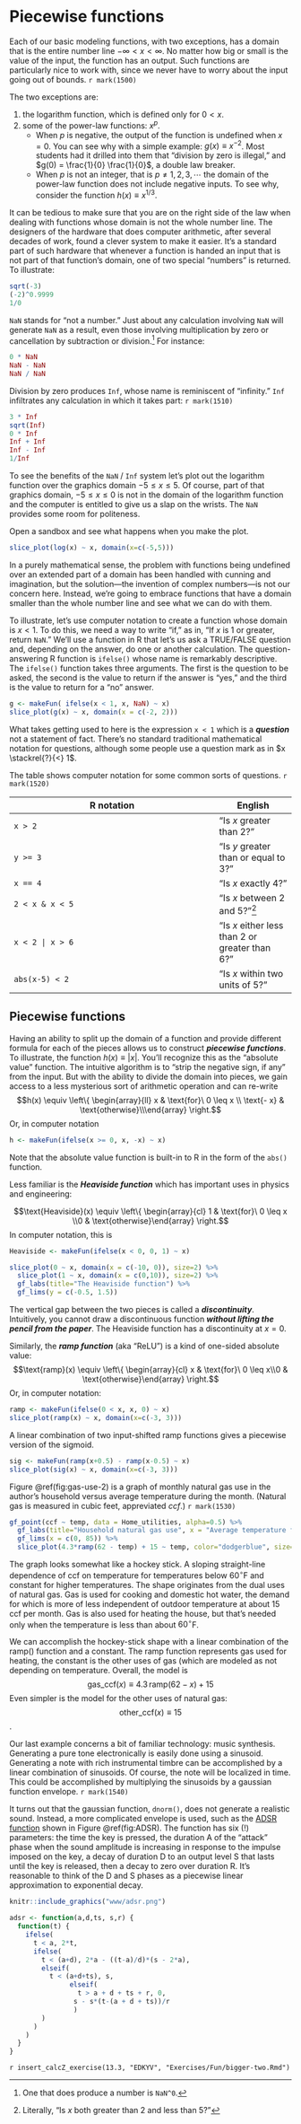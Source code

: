 # Piecewise functions {#fun-piecewise}

Each of our basic modeling functions, with two exceptions, has a domain that is the entire number line $-\infty < x < \infty$. No matter how big or small is the value of the input, the function has an output. Such functions are particularly nice to work with, since we never have to worry about the input going out of bounds. `r mark(1500)` 

The two exceptions are:

1. the logarithm function, which is defined only for $0 < x$.
2. some of the power-law functions: $x^p$. 
    - When $p$ is negative, the output of the function is undefined when $x=0$. You can see why with a simple example: $g(x) \equiv x^{-2}$. Most students had it drilled into them that "division by zero is illegal," and $g(0) = \frac{1}{0} \frac{1}{0}$, a double law breaker. 
    - When $p$ is not an integer, that is $p \neq 1, 2, 3, \cdots$ the domain of the power-law function does not include negative inputs. To see why, consider the function $h(x) \equiv x^{1/3}$. 
    
It can be tedious to make sure that you are on the right side of the law when dealing with functions whose domain is not the whole number line. The designers of the hardware that does computer arithmetic, after several decades of work, found a clever system to make it easier. It's a standard part of such hardware that whenever a function is handed an input that is not part of that function's domain, one of two special "numbers" is returned. To illustrate:
```r
sqrt(-3)
(-2)^0.9999
1/0
```
`NaN` stands for "not a number." Just about any calculation involving `NaN` will generate `NaN` as a result, even those involving multiplication by zero or cancellation by subtraction or division.^[One that does produce a number is `NaN^0`.] For instance:
```r
0 * NaN
NaN - NaN
NaN / NaN
```

Division by zero produces `Inf`, whose name is reminiscent of "infinity." `Inf` infiltrates any calculation in which it takes part:  `r mark(1510)` 
```r
3 * Inf
sqrt(Inf)
0 * Inf
Inf + Inf
Inf - Inf
1/Inf
```
::: {.scaffolding  data-latex=""}
To see the benefits of the `NaN` / `Inf` system let's plot out the logarithm function over the graphics domain $-5 \leq x \leq 5$. Of course, part of that graphics domain, $-5 \leq x \leq 0$ is not in the domain of the logarithm function and the computer is entitled to give us a slap on the wrists. The `NaN` provides some room for politeness. 

Open a sandbox and see what happens when you make the plot.
```r
slice_plot(log(x) ~ x, domain(x=c(-5,5)))
```
:::

In a purely mathematical sense, the problem with functions being undefined over an extended part of a domain has been handled with cunning and imagination, but the solution---the invention of complex numbers---is not our concern here. Instead, we're going to embrace functions that have a domain smaller than the whole number line and see what we can do with them. 

To illustrate, let's use computer notation to create a function whose domain is $x < 1$. To do this, we need a way to write "if," as in, "If $x$ is 1 or greater, return `NaN`." We'll use a function in R that let's us ask a TRUE/FALSE question and, depending on the answer, do one or another calculation. The question-answering R function is `ifelse()` whose name is remarkably descriptive. The `ifelse()` function takes three arguments. The first is the question to be asked, the second is the value to return if the answer is "yes," and the third is the value to return for a "no" answer.

```r
g <- makeFun( ifelse(x < 1, x, NaN) ~ x)
slice_plot(g(x) ~ x, domain(x = c(-2, 2)))
```
What takes getting used to here is the expression `x < 1` which is a ***question*** not a statement of fact. There's no standard traditional mathematical notation for questions, although some people use a question mark as in $x \stackrel{?}{<} 1$.

The table shows computer notation for some common sorts of questions.  `r mark(1520)` 

R notation              | English
------------------------|---------
`x > 2`      | "Is $x$ greater than 2?"
`y >= 3`     | "Is $y$ greater than or equal to 3?"
`x == 4`     | "Is $x$ exactly 4?"
`2 < x & x < 5`| "Is $x$ between 2 and 5?"^[Literally, "Is $x$ both greater than 2 and less than 5?"]
`x < 2 | x > 6` | "Is $x$ either less than 2 or greater than 6?"
`abs(x-5) < 2` | "Is $x$ within two units of 5?"


## Piecewise functions

Having an ability to split up the domain of a function and provide different formula for each of the pieces allows us to
construct ***piecewise functions***. To illustrate, the function $h(x) \equiv |x|$. You'll recognize this as the "absolute value" function. The intuitive algorithm is to "strip the negative sign, if any" from the input. But with the ability to divide the domain into pieces, we gain access to a less mysterious sort of arithmetic operation and can re-write $$h(x) \equiv \left\{ 
\begin{array}{ll}  x & \text{for}\ 0 \leq x \\ \text{- x} & \text{otherwise}\\\end{array}
\right.$$ 
Or, in computer notation
```r
h <- makeFun(ifelse(x >= 0, x, -x) ~ x)
```
Note that the absolute value function is built-in to R in the form of the `abs()` function.

Less familiar is the ***Heaviside function*** which has important uses in physics and engineering:

$$\text{Heaviside}(x) \equiv \left\{ 
\begin{array}{cl} 1 & \text{for}\ 0 \leq x \\0 & \text{otherwise}\end{array}
\right.$$
In computer notation, this is 
```r
Heaviside <- makeFun(ifelse(x < 0, 0, 1) ~ x)
```

```r
slice_plot(0 ~ x, domain(x = c(-10, 0)), size=2) %>%
  slice_plot(1 ~ x, domain(x = c(0,10)), size=2) %>%
  gf_labs(title="The Heaviside function") %>%
  gf_lims(y = c(-0.5, 1.5))
```
The vertical gap between the two pieces is called a ***discontinuity***. Intuitively, you cannot draw a discontinuous function ***without lifting the pencil from the paper***. The Heaviside function has a discontinuity at $x=0$.

Similarly, the ***ramp function*** (aka "ReLU") is a kind of one-sided absolute value:
$$\text{ramp}(x) \equiv \left\{ 
\begin{array}{cl} x & \text{for}\ 0 \leq x\\0 & \text{otherwise}\end{array}
\right.$$
Or, in computer notation:
```r
ramp <- makeFun(ifelse(0 < x, x, 0) ~ x)
slice_plot(ramp(x) ~ x, domain(x=c(-3, 3)))
```

A linear combination of two input-shifted ramp functions gives a piecewise version of the sigmoid.
```r
sig <- makeFun(ramp(x+0.5) - ramp(x-0.5) ~ x)
slice_plot(sig(x) ~ x, domain(x=c(-3, 3)))
```


::: {.intheworld  data-latex=""}
Figure \@ref(fig:gas-use-2) is a graph of monthly natural gas use in the author's household versus average temperature during the month. (Natural gas is measured in cubic feet, appreviated *ccf*.)  `r mark(1530)` 

```r
gf_point(ccf ~ temp, data = Home_utilities, alpha=0.5) %>%
  gf_labs(title="Household natural gas use", x = "Average temperature for the month (deg. F)", y = "Volume of gas used (cubic feet)") %>%
  gf_lims(x = c(0, 85)) %>%
  slice_plot(4.3*ramp(62 - temp) + 15 ~ temp, color="dodgerblue", size=2, alpha=0.5)
```
The graph looks somewhat like a hockey stick. A sloping straight-line dependence of ccf on temperature for temperatures below $60^\circ$F and constant for higher temperatures.  The shape originates from the dual uses of natural gas. Gas is used for cooking and domestic hot water, the demand for which is more of less independent of outdoor temperature at about 15 ccf per month. Gas is also used for heating the house, but that's needed only when the temperature is less than about $60^\circ$F.  

We can accomplish the hockey-stick shape with a linear combination of the ramp() function and a constant. The ramp function represents gas used for heating, the constant is the other uses of gas (which are modeled as not depending on temperature. Overall, the model is  $$\text{gas_ccf}(x) \equiv 4.3\,  \text{ramp}(62-x)  + 15$$
Even simpler is the model for the other uses of natural gas:
$$\text{other_ccf}(x) \equiv 15$$. 
:::


Our last example concerns a bit of familiar technology: music synthesis. Generating a pure tone electronically is easily done using a sinusoid. Generating a note with rich instrumental timbre can be accomplished by a linear combination of sinusoids. Of course, the note will be localized in time. This could be accomplished by multiplying the sinusoids by a gaussian function envelope.  `r mark(1540)` 

It turns out that the gaussian function, `dnorm()`, does not generate a realistic sound. Instead, a more complicated envelope is used, such as the [ADSR function](https://en.wikipedia.org/wiki/Envelope_(music)) shown in Figure \@ref(fig:ADSR). The function has six (!) parameters: the time the key is pressed, the duration A of the "attack" phase when the sound amplitude is increasing in response to the impulse imposed on the key, a decay of duration D to an output level S that lasts until the key is released, then a decay to zero over duration R. It's reasonable to think of the D and S phases as a piecewise linear approximation to exponential decay.

```r
knitr::include_graphics("www/adsr.png")
```

```r
adsr <- function(a,d,ts, s,r) {
  function(t) {
    ifelse( 
      t < a, 2*t,
      ifelse(
        t < (a+d), 2*a - ((t-a)/d)*(s - 2*a),
        elseif(
          t < (a+d+ts), s,
               elseif(
                 t > a + d + ts + r, 0,
                s - s*(t-(a + d + ts))/r
                )
        )
      )
    )
  }
}
```


`r insert_calcZ_exercise(13.3, "EDKYV", "Exercises/Fun/bigger-two.Rmd")`

